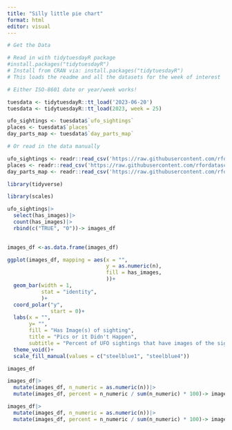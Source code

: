 ```yaml
---
title: "Silly little pie chart"
format: html
editor: visual
---
```


```r
# Get the Data

# Read in with tidytuesdayR package 
#install.packages("tidytuesdayR")
# Install from CRAN via: install.packages("tidytuesdayR")
# This loads the readme and all the datasets for the week of interest

# Either ISO-8601 date or year/week works!

tuesdata <- tidytuesdayR::tt_load('2023-06-20')
tuesdata <- tidytuesdayR::tt_load(2023, week = 25)

ufo_sightings <- tuesdata$`ufo_sightings`
places <- tuesdata$`places`
day_parts_map <- tuesdata$`day_parts_map`

# Or read in the data manually

ufo_sightings <- readr::read_csv('https://raw.githubusercontent.com/rfordatascience/tidytuesday/master/data/2023/2023-06-20/ufo_sightings.csv')
places <- readr::read_csv('https://raw.githubusercontent.com/rfordatascience/tidytuesday/master/data/2023/2023-06-20/places.csv')
day_parts_map <- readr::read_csv('https://raw.githubusercontent.com/rfordatascience/tidytuesday/master/data/2023/2023-06-20/day_parts_map.csv')
```

```r
library(tidyverse)

```

```r
library(scales)
```

```r
ufo_sightings|>
  select(has_images)|>
  count(has_images)|>
  rbind(c("TRUE", "0"))-> images_df
  
```

```r
images_df <-as.data.frame(images_df)
```

```r
ggplot(images_df, mapping = aes(x = "",
                                y = as.numeric(n),
                                fill = has_images,
                                ))+
  geom_bar(width = 1,
           stat = "identity",
           )+
  coord_polar("y",
              start = 0)+
  labs(x = "",
       y= "",
       fill = "Has Image(s) of sighting",
       title = "Pics or it Didn't Happen",
       subtitle = "Percent of UFO sightings that have images of the sighting")+
  theme_void()+
  scale_fill_manual(values = c("steelblue1", "steelblue4"))
```

```r
images_df
```

```r
images_df|>
  mutate(images_df, n_numeric = as.numeric(n))|>
  mutate(images_df, percent = n_numeric / sum(n_numeric) * 100)-> images_df
```

```r
images_df|>
  mutate(images_df, n_numeric = as.numeric(n))|>
  mutate(images_df, percent = n_numeric / sum(n_numeric) * 100)-> images_df
```
